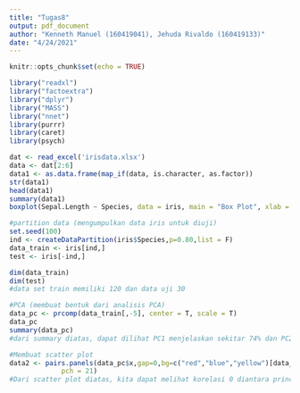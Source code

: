 ```yaml
---
title: "Tugas8"
output: pdf_document
author: "Kenneth Manuel (160419041), Jehuda Rivaldo (160419133)"
date: "4/24/2021"
---
```


```r
knitr::opts_chunk$set(echo = TRUE)
```

```r
library("readxl")
library("factoextra")
library("dplyr")
library("MASS")
library("nnet")
library(purrr)
library(caret)
library(psych)
```

```r
dat <- read_excel('irisdata.xlsx')
data <- dat[2:6]
data1 <- as.data.frame(map_if(data, is.character, as.factor))
str(data1)
head(data1)
summary(data1)
boxplot(Sepal.Length ~ Species, data = iris, main = "Box Plot", xlab = "Species", ylab = "Sepal Length")
```

```r
#partition data (mengumpulkan data iris untuk diuji)
set.seed(100)
ind <- createDataPartition(iris$Species,p=0.80,list = F)
data_train <- iris[ind,]
test <- iris[-ind,]

dim(data_train)
dim(test)
#data set train memiliki 120 dan data uji 30
```

```r
#PCA (membuat bentuk dari analisis PCA)
data_pc <- prcomp(data_train[,-5], center = T, scale = T)
data_pc
summary(data_pc)
#dari summary diatas, dapat dilihat PC1 menjelaskan sekitar 74% dan PC2 sekitar 96% dari varian yang dijelaskan
```

```r
#Membuat scatter plot
data2 <- pairs.panels(data_pc$x,gap=0,bg=c("red","blue","yellow")[data_train$Species],
             pch = 21)
#Dari scatter plot diatas, kita dapat melihat korelasi 0 diantara principal component
```